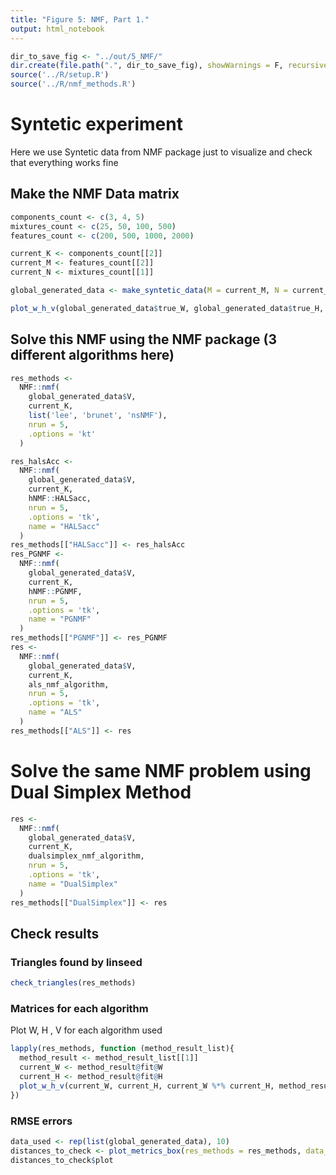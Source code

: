 ```yaml
---
title: "Figure 5: NMF, Part 1."
output: html_notebook
---
```



```r
dir_to_save_fig <- "../out/5_NMF/"
dir.create(file.path(".", dir_to_save_fig), showWarnings = F, recursive = T)
source('../R/setup.R')
source('../R/nmf_methods.R')
```


# Syntetic experiment 
Here we use Syntetic data from NMF package just to visualize and 
check that everything works fine

## Make the NMF Data matrix
```r
components_count <- c(3, 4, 5)
mixtures_count <- c(25, 50, 100, 500)
features_count <- c(200, 500, 1000, 2000)
```

```r
current_K <- components_count[[2]]
current_M <- features_count[[2]]
current_N <- mixtures_count[[1]]
```

```r
global_generated_data <- make_syntetic_data(M = current_M, N = current_N, K = current_K)
```

```r
plot_w_h_v(global_generated_data$true_W, global_generated_data$true_H, global_generated_data$V)
```


## Solve this NMF using the NMF package (3 different algorithms here)
```r
res_methods <-
  NMF::nmf(
    global_generated_data$V,
    current_K,
    list('lee', 'brunet', 'nsNMF'),
    nrun = 5,
    .options = 'kt'
  )
```


```r
res_halsAcc <-
  NMF::nmf(
    global_generated_data$V,
    current_K,
    hNMF::HALSacc,
    nrun = 5,
    .options = 'tk',
    name = "HALSacc"
  )
res_methods[["HALSacc"]] <- res_halsAcc
res_PGNMF <-
  NMF::nmf(
    global_generated_data$V,
    current_K,
    hNMF::PGNMF,
    nrun = 5,
    .options = 'tk',
    name = "PGNMF"
  )
res_methods[["PGNMF"]] <- res_PGNMF
res <-
  NMF::nmf(
    global_generated_data$V,
    current_K,
    als_nmf_algorithm,
    nrun = 5,
    .options = 'tk',
    name = "ALS"
  )
res_methods[["ALS"]] <- res
```


# Solve the same NMF problem using Dual Simplex Method
```r
res <-
  NMF::nmf(
    global_generated_data$V,
    current_K,
    dualsimplex_nmf_algorithm,
    nrun = 5,
    .options = 'tk',
    name = "DualSimplex"
  )
res_methods[["DualSimplex"]] <- res
```


## Check results
### Triangles found by linseed
```r
check_triangles(res_methods)
```

### Matrices for each algorithm
Plot W, H , V for each algorithm used
```r
lapply(res_methods, function (method_result_list){
  method_result <- method_result_list[[1]] 
  current_W <- method_result@fit@W
  current_H <- method_result@fit@H
  plot_w_h_v(current_W, current_H, current_W %*% current_H, method_result@method)
})
```

### RMSE errors
```r
data_used <- rep(list(global_generated_data), 10)
distances_to_check <- plot_metrics_box(res_methods = res_methods, data_used=data_used, folder_to_save_results = dir_to_save_fig)
distances_to_check$plot
```

